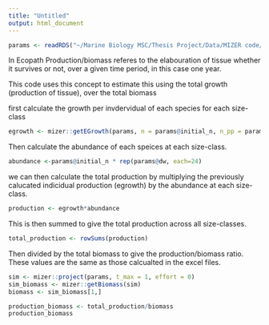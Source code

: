 ```yaml
---
title: "Untitled"
output: html_document
---
```


```r
params <- readRDS("~/Marine Biology MSC/Thesis Project/Data/MIZER code/mizer/inst/algarve/params_Wmat-Ks_nofishing_sdst_sci_names.rds")
```

In Ecopath Production/biomass referes to the elabouration of tissue whether it survives or not, over a given time period, in this case one year. 

This code uses this concept to estimate this using the total growth (production of tissue), over the total biomass


first calculate the growth per invdervidual of each species for each size-class
```r
egrowth <- mizer::getEGrowth(params, n = params@initial_n, n_pp = params@initial_n_pp, B = params@initial_B)
```

Then calculate the abundance of each speices at each size-class.
```r
abundance <-params@initial_n * rep(params@dw, each=24)
```
we can then calculate the total production by multiplying the previously calucated indicidual production (egrowth) by the abundance at each size-class.

```r
production <- egrowth*abundance
```
This is then summed to give the total production across all size-classes.

```r
total_production <- rowSums(production)
```
Then divided by the total biomass to give the production/biomass ratio. These values are the same as those calcualted in the excel files.
```r
sim <- mizer::project(params, t_max = 1, effort = 0)
sim_biomass <- mizer::getBiomass(sim)
biomass <- sim_biomass[1,]
```
```r
production_biomass <- total_production/biomass
production_biomass
```



